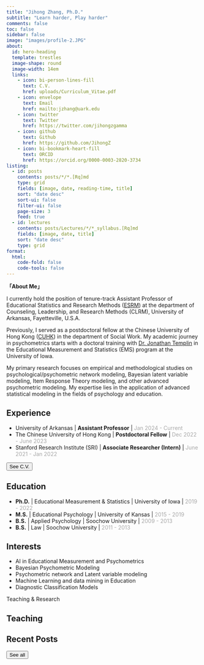 ```yaml
---
title: "Jihong Zhang, Ph.D."
subtitle: "Learn harder, Play harder"
comments: false
toc: false
sidebar: false
image: "images/profile-2.JPG"
about:
  id: hero-heading
  template: trestles
  image-shape: round
  image-width: 14em
  links:
    - icon: bi-person-lines-fill
      text: C.V.
      href: uploads/Curriculum_Vitae.pdf
    - icon: envelope
      text: Email
      href: mailto:jzhang@uark.edu
    - icon: twitter
      text: Twitter
      href: https://twitter.com/jihongzgamma
    - icon: github
      text: Github
      href: https://github.com/JihongZ
    - icon: bi-bookmark-heart-fill
      text: ORCID
      href: https://orcid.org/0000-0003-2820-3734
listing:
  - id: posts
    contents: posts/*/*.[Rq]md
    type: grid
    fields: [image, date, reading-time, title]
    sort: "date desc"
    sort-ui: false
    filter-ui: false
    page-size: 3
    feed: true
  - id: lectures
    contents: posts/Lectures/*/*_syllabus.[Rq]md
    fields: [image, date, title]
    sort: "date desc"
    type: grid
format:
  html:
    code-fold: false
    code-tools: false
---
```


::: {#hero-heading .nice-paragraph}
**「About Me」**

I currently hold the position of tenure-track Assistant Professor of Educational Statistics and Research Methods ([ESRM](https://esrm.uark.edu/directory/uid/jzhang/name/Jihong+Zhang/)) at the department of Counseling, Leadership, and Research Methods (CLRM), University of Arkansas, Fayetteville, U.S.A.

Previously, I served as a postdoctoral fellow at the Chinese University of Hong Kong ([CUHK](https://www.cuhk.edu.hk)) in the department of Social Work. My academic journey in psychometrics starts with a doctoral training with [Dr. Jonathan Templin](https://jonathantemplin.com/) in the Educational Measurement and Statistics (EMS) program at the University of Iowa.

My primary research focuses on empirical and methodological studies on psychological/psychometric network modeling, Bayesian latent variable modeling, Item Response Theory modeling, and other advanced psychometric modeling. My expertise lies in the application of advanced statistical modeling in the fields of psychology and education.
:::

::: {.panel-tabset align="left"}
## Experience

-   University of Arkansas \| **Assistant Professor** \| [Jan 2024 - Current]{style="color:darkgrey;"}
-   The Chinese University of Hong Kong \| **Postdoctoral Fellow** \| [Dec 2022 - June 2023]{style="color:darkgrey;"}
-   Stanford Research Institute (SRI) \| **Associate Researcher (Intern)** \| [June 2021 - Jan 2022]{style="color:darkgrey;"}

<a href="./uploads/Curriculum_Vitae.pdf"><button type="button" class="btn btn-primary float-end btn-sm">See C.V.</button></a>

## Education

-   **Ph.D.** \| Educational Measurement & Statistics \| University of Iowa \| [2019 - 2022]{style="color:darkgrey;"}
-   **M.S.** \| Educational Psychology \| University of Kansas \| [2015 - 2019]{style="color:darkgrey;"}
-   **B.S.** \| Applied Psychology \| Soochow University \| [2009 - 2013]{#date style="color:darkgrey;"}
-   **B.S.** \| Law \| Soochow University \| [2011 - 2013]{style="color:darkgrey;"}

## Interests

-   AI in Educational Measurement and Psychometrics
-   Bayesian Psychometric Modeling
-   Psychometric network and Latent variable modeling
-   Machine Learning and data mining in Education
-   Diagnostic Classification Models
:::

::: separator
[Teaching & Research]{.next-section}
:::

::::: {.panel-tabset align="left"}
## Teaching

::: {#lectures}
:::

## Recent Posts

::: {#posts}
:::

<a href="./posts.qmd"><button type="button" class="btn btn-primary float-end btn-sm">See all</button></a>
:::::
